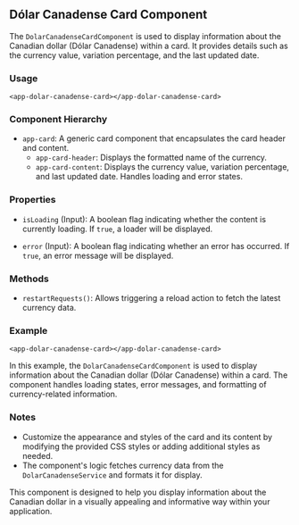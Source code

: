 
<Meta of={DolarCanadenseCardStory} />

## Dólar Canadense Card Component

The `DolarCanadenseCardComponent` is used to display information about the Canadian dollar (Dólar Canadense) within a card. It provides details such as the currency value, variation percentage, and the last updated date.

### Usage

```
<app-dolar-canadense-card></app-dolar-canadense-card>
```

### Component Hierarchy

- `app-card`: A generic card component that encapsulates the card header and content.
  - `app-card-header`: Displays the formatted name of the currency.
  - `app-card-content`: Displays the currency value, variation percentage, and last updated date. Handles loading and error states.

### Properties

- `isLoading` (Input): A boolean flag indicating whether the content is currently loading. If `true`, a loader will be displayed.

- `error` (Input): A boolean flag indicating whether an error has occurred. If `true`, an error message will be displayed.

### Methods

- `restartRequests()`: Allows triggering a reload action to fetch the latest currency data.

### Example

```
<app-dolar-canadense-card></app-dolar-canadense-card>
```

In this example, the `DolarCanadenseCardComponent` is used to display information about the Canadian dollar (Dólar Canadense) within a card. The component handles loading states, error messages, and formatting of currency-related information.

### Notes

- Customize the appearance and styles of the card and its content by modifying the provided CSS styles or adding additional styles as needed.
- The component's logic fetches currency data from the `DolarCanadenseService` and formats it for display.

This component is designed to help you display information about the Canadian dollar in a visually appealing and informative way within your application.

<Canvas of={DolarCanadenseCardStory.lessThanEqual1} />